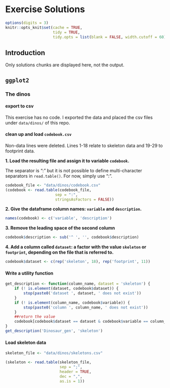 # Exercise Solutions {#exercise-solutions}

```r
options(digits = 3)
knitr::opts_knit$set(cache = TRUE,
                     tidy = TRUE,
                     tidy.opts = list(blank = FALSE, width.cutoff = 60))
```


## Introduction

Only solutions chunks are displayed here, not the output.

## `ggplot2`

### The dinos

#### export to csv

This exercise has no code. I exported the data and placed the csv files under `data/dinos/` of this repo.

#### clean up and load `codebook.csv`

Non-data lines were deleted. Lines 1-18 relate to skeleton data and 19-29 to footprint data. 

**1. Load the resulting file and assign it to variable `codebook`.**  

The separator is ": " but it is not possible to define multi-character separators in `read.table()`. For now, simply use ":".

```r
codebook_file <- "data/dinos/codebook.csv"
(codebook <- read.table(codebook_file, 
                      sep = ":",
                      stringsAsFactors = FALSE))
```

**2. Give the dataframe column names: `variable` and `description`.**

```r
names(codebook) <- c('variable', 'description')
```


**3. Remove the leading space of the second column **

```r
codebook$description <- sub('^ ', '', codebook$description)
```

**4. Add a column called `dataset`: a factor with the value `skeleton` or `footprint`, depending on the file that is referred to.**

```r
codebook$dataset <- c(rep('skeleton', 18), rep('footprint', 11))
```

#### Write a utility function

```r
get_description <- function(column_name, dataset = 'skeleton') {
    if (! is.element(dataset, codebook$dataset)) {
        stop(paste0('dataset ', dataset, ' does not exist'))
    }
    if (! is.element(column_name, codebook$variable)) {
        stop(paste0('column ', column_name, ' does not exist'))
    }
    ##return the value
    codebook[codebook$dataset == dataset & codebook$variable == column_name, "description"]
}
get_description('Dinosaur_gen', 'skeleton')
```

#### Load skeleton data

```r
skeleton_file <- "data/dinos/skeletons.csv"

(skeleton <- read.table(skeleton_file, 
                        sep = ";",
                        header = TRUE,
                        dec = ",",
                        as.is = 1))
```



